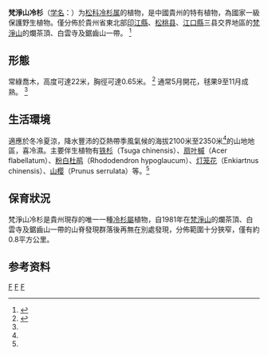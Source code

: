 {{Speciesbox 
| genus = Abies
| species = fanjingshanensis
| status = EN
| status_system = IUCN3.1
| status_ref = <ref name="iucn">{{IUCN2013.2| assessors= Yang, Y., Zhang, D, Li, N., Luscombe, D & Rushforth, K. | year=2013 | id=32463 | title=Abies fanjingshanensis | downloaded=15 March 2014}}</ref>
| authority = W.L.Huang, Y.L.Tu et S.Z.Fang.
}}

'''梵淨山冷杉'''（[[学名|学名]]：{{lang|la|''Abies fanjingshanensis''}}）为[[松科|松科]][[冷杉属|冷杉属]]的植物，是中國貴州的特有植物，為國家一級保護野生植物。僅分佈於貴州省東北部[[印江縣|印江縣]]、[[松桃县|松桃县]]、[[江口縣|江口縣]]三县交界地區的[[梵淨山|梵淨山]]的爛茶頂、白雲寺及鋸齒山一帶。
<ref name="paper-new-species">{{cite journal |author=黄威廉 |coauthors=屠玉麟; 杨龙 |year=1984 |title=冷杉属一新种——梵净山冷杉 |journal=植物分类学报 |volume=22 |issue=2 |pages=154-155 |url=http://www.plantsystematics.com/qikan/Cpaper/zhaiyao.asp?bsid=13757 |access-date=2014-12-07 |archive-date=2014-12-08 |archive-url=https://web.archive.org/web/20141208182701/http://www.plantsystematics.com/qikan/Cpaper/zhaiyao.asp?bsid=13757 |dead-url=no }}</ref>

== 形態 ==
常綠喬木，高度可達22米，胸徑可達0.65米。
<ref name="flora-of-china">{{cite book |editor=Wu, Z. Y. & P. H. Raven |title=Flora of China. Vol. 4 (Cycadaceae through Fagaceae). |url=http://www.efloras.org/florataxon.aspx?flora_id=3&taxon_id=200005248 |publisher=Science Press, Beijing, and Missouri Botanical Garden Press, St. Louis |language=en |pages=46 |date=July 1999 |access-date=2014-12-07 |archive-date=2014-12-14 |archive-url=https://web.archive.org/web/20141214134222/http://www.efloras.org/florataxon.aspx?flora_id=3&taxon_id=200005248 |dead-url=no }}</ref>
通常5月開花，毬果9至11月成熟。
<ref name="paper-new-species"/>

== 生活環境 ==
適應於冬冷夏涼，降水豐沛的亞熱帶季風氣候的海拔2100米至2350米<ref name="flora-of-china"/>的山地地區，喜冷濕。主要伴生植物有[[铁杉|铁杉]]（Tsuga chinensis）、[[扇叶槭|扇叶槭]]（Acer flabellatum）、[[粉白杜鹃|粉白杜鹃]]（Rhododendron hypoglaucum）、[[灯笼花|灯笼花]]（Enkiartnus chinensis）、[[山樱|山樱]]（Prunus serrulata）等。<ref name="paper-new-species"/>

== 保育狀況 ==
梵淨山冷杉是貴州現存的唯一一種[[冷杉屬|冷杉屬]]植物，自1981年在[[梵淨山|梵淨山]]的爛茶頂、白雲寺及鋸齒山一帶的山脊發現群落後再無在別處發現，分佈範圍十分狹窄，僅有約0.8平方公里。{{citation needed|並且因為1986年5月當地發生的特大冰雹災害，梵淨山冷杉群落中的大樹基本被毀，但林下幼苗仍有倖存。如今對梵淨山冷杉的保護主要集中於對原生地的幼苗的保護，異地移種效果不佳。}}

== 参考资料 ==
{{reflist}}
{{Taxonbar|from=Q311950}}

[[Category:冷杉属|F]]
[[Category:中國特有植物|F]]
[[Category:中国国家一级保护植物|F]]